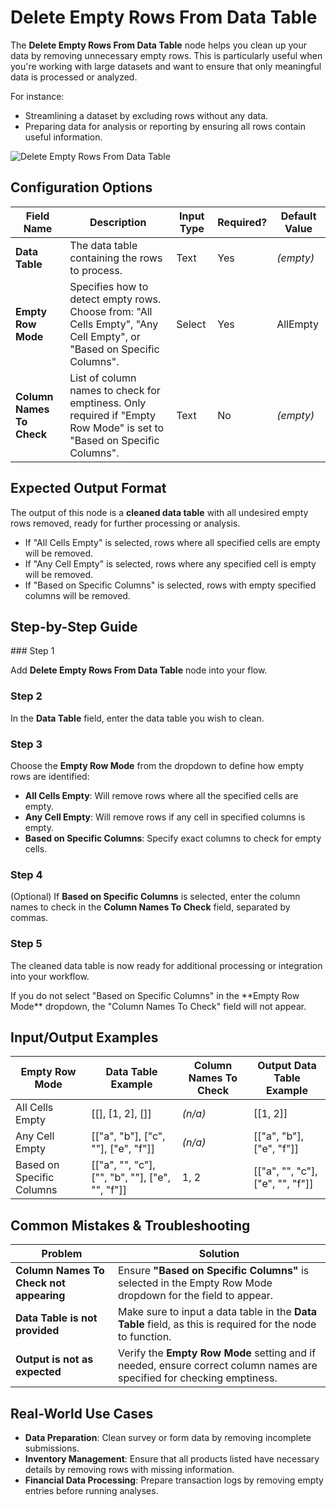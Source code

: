 
# Delete Empty Rows From Data Table

The **Delete Empty Rows From Data Table** node helps you clean up your data by removing unnecessary empty rows. This is particularly useful when you're working with large datasets and want to ensure that only meaningful data is processed or analyzed.

For instance:

- Streamlining a dataset by excluding rows without any data.
- Preparing data for analysis or reporting by ensuring all rows contain useful information.

![Delete Empty Rows From Data Table](./delete-empty-rows-from-data-table.png)

## Configuration Options

| Field Name                | Description                                                                                                           | Input Type | Required? | Default Value |
| ------------------------- | --------------------------------------------------------------------------------------------------------------------- | ---------- | --------- | ------------- |
| **Data Table**            | The data table containing the rows to process.                                                                        | Text       | Yes       | _(empty)_     |
| **Empty Row Mode**        | Specifies how to detect empty rows. Choose from: "All Cells Empty", "Any Cell Empty", or "Based on Specific Columns". | Select     | Yes       | AllEmpty      |
| **Column Names To Check** | List of column names to check for emptiness. Only required if "Empty Row Mode" is set to "Based on Specific Columns". | Text       | No        | _(empty)_     |

## Expected Output Format

The output of this node is a **cleaned data table** with all undesired empty rows removed, ready for further processing or analysis.

- If "All Cells Empty" is selected, rows where all specified cells are empty will be removed.
- If "Any Cell Empty" is selected, rows where any specified cell is empty will be removed.
- If "Based on Specific Columns" is selected, rows with empty specified columns will be removed.

## Step-by-Step Guide

<Steps>
### Step 1

Add **Delete Empty Rows From Data Table** node into your flow.

### Step 2

In the **Data Table** field, enter the data table you wish to clean.

### Step 3

Choose the **Empty Row Mode** from the dropdown to define how empty rows are identified:

- **All Cells Empty**: Will remove rows where all the specified cells are empty.
- **Any Cell Empty**: Will remove rows if any cell in specified columns is empty.
- **Based on Specific Columns**: Specify exact columns to check for empty cells.

### Step 4

(Optional) If **Based on Specific Columns** is selected, enter the column names to check in the **Column Names To Check** field, separated by commas.

### Step 5

The cleaned data table is now ready for additional processing or integration into your workflow.

</Steps>

<Callout type="info" title="Note">
  If you do not select "Based on Specific Columns" in the **Empty Row Mode**
  dropdown, the "Column Names To Check" field will not appear.
</Callout>

## Input/Output Examples

| Empty Row Mode            | Data Table Example                                | Column Names To Check | Output Data Table Example          |
| ------------------------- | ------------------------------------------------- | --------------------- | ---------------------------------- |
| All Cells Empty           | \[[], [1, 2], []\]                                | _(n/a)_               | \[[1, 2]\]                         |
| Any Cell Empty            | \[["a", "b"], ["c", ""], ["e", "f"]\]             | _(n/a)_               | \[["a", "b"], ["e", "f"]\]         |
| Based on Specific Columns | \[["a", "", "c"], ["", "b", ""], ["e", "", "f"]\] | 1, 2                  | \[["a", "", "c"], ["e", "", "f"]\] |

## Common Mistakes & Troubleshooting

| Problem                                 | Solution                                                                                                               |
| --------------------------------------- | ---------------------------------------------------------------------------------------------------------------------- |
| **Column Names To Check not appearing** | Ensure **"Based on Specific Columns"** is selected in the Empty Row Mode dropdown for the field to appear.             |
| **Data Table is not provided**          | Make sure to input a data table in the **Data Table** field, as this is required for the node to function.             |
| **Output is not as expected**           | Verify the **Empty Row Mode** setting and if needed, ensure correct column names are specified for checking emptiness. |

## Real-World Use Cases

- **Data Preparation**: Clean survey or form data by removing incomplete submissions.
- **Inventory Management**: Ensure that all products listed have necessary details by removing rows with missing information.
- **Financial Data Processing**: Prepare transaction logs by removing empty entries before running analyses.
